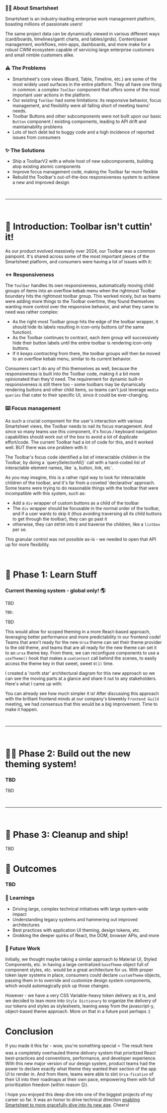 
<HeroStrip
  title="Toolbar Component Rebuild @ Smartsheet"
  subtitle="Improving one of Smartsheet's most widely-used design system components"
  image="/projects/toolbar/cover.png"
  date="December 2024"
  category="Design Systems"
/>

### ✍🏽 About Smartsheet

Smartsheet is an industry-leading enterprise work management platform, boasting millions of passionate users!

The same project data can be dynamically viewed in various different ways (card/boards, timelines/gantt charts, and tables/grids). Content/asset management, workflows, mini-apps, dashboards, and more make for a robust CWM ecosystem capable of servicing large enterprise customers and small nimble customers alike.

<ContentVideo url="/projects/theme-refactor/smar-views.mp4" />

### ⚠️ The Problems

- Smartsheet's core views (Board, Table, Timeline, etc.) are some of the most widely used surfaces in the entire platform. They all have one thing in common: a complex `Toolbar` component that offers some of the most important user actions in the platform.
- Our existing `Toolbar` had some limitations: its responsive behavior, focus management, and flexibility were all falling short of meeting teams' needs.
- Toolbar Buttons and other subcomponents were not built upon our basic `Button` component / existing components, leading to API drift and maintainability problems
- Lots of tech debt led to buggy code and a high incidence of reported issues from consumers

### ✨ The Solutions

- Ship a ToolbarV2 with a whole host of new subcomponents, building atop existing atomic components
- Improve focus management code, making the Toolbar far more flexible
- Rebuild the Toolbar's out-of-the-box responsiveness system to achieve a new and improved design

<br />
<hr />
<br />

# 💭 Introduction: Toolbar isn't cuttin' it!

As our product evolved massively over 2024, our Toolbar was a common painpoint. It's shared across some of the most important pieces of the Smartsheet platform, and consumers were having a lot of issues with it:

### ↔️ Responsiveness

The `Toolbar` handles its own responsiveness, automatically moving child groups of items into an overflow kebab menu when the rightmost Toolbar boundary hits the rightmost toolbar group. This worked nicely, but as teams were adding more things to the Toolbar overtime, they found themselves wanting more control over the responsive behavior, and what they came to need was rather complex:

- As the right-most Toolbar group hits the edge of the toolbar wrapper, it should hide its labels resulting in icon-only buttons (of the same function).
- As the Toolbar continues to contract, each item group will successively hide their button labels until the entire toolbar is rendering icon-only buttons.
- If it <em>keeps contracting</em> from there, the toolbar groups will then be moved to an overflow kebab menu, similar to its current behavior.

Consumers can't do any of this themselves as well, because the responsiveness is built into the Toolbar code, making it a bit more opinionated than they'd need. The requirement for dynamic built-in responsiveness is still there too - some toolbars may be dynamically rendering buttons and other child items, so teams can't just leverage `media queries` that cater to their specific UI, since it could be ever-changing.

### ⌨️ Focus management

As such a crucial component for the user's interaction with various Smartsheet views, the Toolbar needs to nail its focus management. And since so many teams use this component, it's focus / keyboard navigation capabilities should work out of the box to avoid a lot of duplicate effort/code. The current Toolbar had a lot of code for this, and it worked well. BUT there was one problem with it:

<Note>
  The Toolbar's focus code identified a list of interactable children in the
  Toolbar, by doing a `querySelectorAll()` call with a hard-coded list of
  interactable element names, like `a, button, link, etc`.
</Note>

As you may imagine, this is a rather rigid way to look for interactable children of the toolbar, and it's far from a coveted 'declarative' approach. Some teams were trying to do reasonable things with the toolbar that were incompatible with this system, such as:

- Add a `div` wrapper of custom buttons as a child of the toolbar
- The `div` wrapper should be focusable in the normal order of the toolbar, and if a user wants to skip it (thus avoiding traversing all its child buttons to get through the toolbar), they can go past it
- otherwise, they can `ENTER` into it and traverse the children, like a `listbox` per se.

This granular control was not possible as-is - we needed to open that API up for more flexibility.

<br />

# 📝 Phase 1: Learn Stuff

<ContentImage
  image="/projects/theme-refactor/current-approach.svg"
  caption="A flowchart diagram of the current theme system in code"
/>

### Current theming system - global only! 🌎

TBD

```jsx
TBD;
```

<Note>TBD</Note>

This would allow for scoped theming in a more React-based approach, leveraging better performance and more predictability in our frontend code! Teams that aren't ready for the new `Ursa` theme can set their theme provider to the old theme, and teams that are all ready for the new theme can set it to an `ursa` theme key. From there, we can reconfigure components to use a `useTheme()` hook that makes a `useContext` call behind the scenes, to easily access the theme key in that sweet, sweet `0(1)` time.

I created a 'north star' architectural diagram for this new approach so we can see the moving parts at a glance and share it out to any stakeholders. Here's what I came up with:

<ContentImage
  image="/projects/theme-refactor/north-star.svg"
  caption="A flowchart diagram of the new, proposed theme system in code"
/>

You can already see how much simpler it is! After discussing this approach with the brilliant frontend minds at our company's biweekly `Frontend Guild` meeting, we had consensus that this would be a big improvement. Time to make it happen.

<br />
<hr />
<br />

# 💪🏽 Phase 2: Build out the new theming system!

### TBD

TBD

<ContentImage
  image="/projects/theme-refactor/deps.svg"
  caption="A flowchart diagram of the dependencies across packages in code"
/>

<br />
<hr />
<br />

# 🧹 Phase 3: Cleanup and ship!

TBD

# 🚀 Outcomes

### TBD

### 🧠 Learnings

- Driving large, complex technical initiatives with large system-wide impact
- Understanding legacy systems and hammering out improved architectures
- Best practices with application UI theming, design tokens, etc.
- Grokking the deeper quirks of React, the DOM, browser APIs, and more

### 🔮 Future Work

Initially, we thought maybe taking a similar approach to Material UI, Styled Components, etc. in having a large centralized `baseTheme` object full of component styles, etc. would be a great architecture for us. With proper token layer systems in place, consumers could declare `customTheme` objects, passing them in to override and customize design system components, which would automagically pick up those changes.

However - we have a very CSS Variable-heavy token delivery as it is, and we decided to lean more into `Style Dictionary` to organize the delivery of our tokens and styles as stylesheets, leaning away from the javascript-y, object-based theme approach. More on that in a future post perhaps :)

# Conclusion

If you made it this far - wow, you're something special ⭐️ The result here was a completely overhauled theme delivery system that prioritzed React best-practices and conventions, performance, and developer experience. With this new major version of our design system, product teams had the power to declare exactly what theme they wanted their section of the app UI to render in. And from there, teams were able to slot `Ursa-fication` of their UI into their roadmaps at their own pace, empowering them with full prioritization freedom (within reason 😉).

I hope you enjoyed this deep dive into one of the biggest projects of my career so far. It was an honor to drive technical direction [enabling Smartsheet to more gracefully dive into its new age](https://www.designrush.com/news/smartsheet-s-redesign-is-a-bold-leap-into-ai-accessibility-and-a-user-centered-experience). Cheers!
